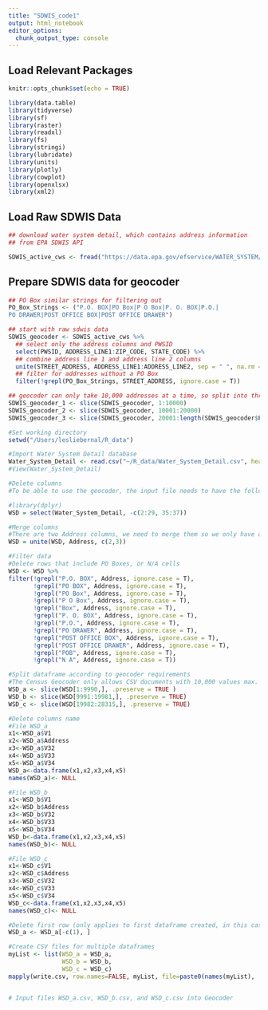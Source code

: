 ```yaml
---
title: "SDWIS_code1"
output: html_notebook
editor_options: 
  chunk_output_type: console
---
```


## Load Relevant Packages

```r
knitr::opts_chunk$set(echo = TRUE)

library(data.table)
library(tidyverse)
library(sf)
library(raster)
library(readxl)
library(fs)
library(stringi)
library(lubridate)
library(units)
library(plotly)
library(cowplot)
library(openxlsx)
library(xml2)
```

## Load Raw SDWIS Data

```r
## download water system detail, which contains address information
## from EPA SDWIS API

SDWIS_active_cws <- fread("https://data.epa.gov/efservice/WATER_SYSTEM/PWS_ACTIVITY_CODE/A/PWS_TYPE_CODE/CWS/ROWS/0:99999/CSV", colClasses = "character")
```

## Prepare SDWIS data for geocoder

```r
## PO Box similar strings for filtering out
PO_Box_Strings <- ("P.O. BOX|PO Box|P O Box|P. O. BOX|P.O.|
PO DRAWER|POST OFFICE BOX|POST OFFICE DRAWER")

## start with raw sdwis data
SDWIS_geocoder <- SDWIS_active_cws %>%
  ## select only the address columns and PWSID
  select(PWSID, ADDRESS_LINE1:ZIP_CODE, STATE_CODE) %>%
  ## combine address line 1 and address line 2 columns
  unite(STREET_ADDRESS, ADDRESS_LINE1:ADDRESS_LINE2, sep = " ", na.rm = T) %>%
  ## filter for addresses without a PO Box
  filter(!grepl(PO_Box_Strings, STREET_ADDRESS, ignore.case = T))

## geocoder can only take 10,000 addresses at a time, so split into three dataframes
SDWIS_geocoder_1 <- slice(SDWIS_geocoder, 1:10000)
SDWIS_geocoder_2 <- slice(SDWIS_geocoder, 10001:20000)
SDWIS_geocoder_3 <- slice(SDWIS_geocoder, 20001:length(SDWIS_geocoder$PWSID))
```


```r
#Set working directory
setwd("/Users/lesliebernal/R_data")

#Import Water System Detail database
Water_System_Detail <- read.csv("~/R_data/Water_System_Detail.csv", header=FALSE)
#View(Water_System_Detail)
```


```r
#Delete columns
#To be able to use the geocoder, the input file needs to have the following fields only: ID, Address (Street number and name of street), City, State, and Zip Code.

#library(dplyr)
WSD = select(Water_System_Detail, -c(2:29, 35:37))
```

```r
#Merge columns
#There are two Address columns, we need to merge them so we only have one.
WSD = unite(WSD, Address, c(2,3))
```

```r
#Filter data
#Delete rows that include PO Boxes, or N/A cells
WSD <- WSD %>%
filter(!grepl("P.O. BOX", Address, ignore.case = T),
       !grepl("PO BOX", Address, ignore.case = T), 
       !grepl("PO Box", Address, ignore.case = T),
       !grepl("P O Box", Address, ignore.case = T),
       !grepl("Box", Address, ignore.case = T),
       !grepl("P. O. BOX", Address, ignore.case = T),
       !grepl("P.O.", Address, ignore.case = T),
       !grepl("PO DRAWER", Address, ignore.case = T),
       !grepl("POST OFFICE BOX", Address, ignore.case = T),
       !grepl("POST OFFICE DRAWER", Address, ignore.case = T),
       !grepl("POB", Address, ignore.case = T),
       !grepl("N A", Address, ignore.case = T))
```

```r
#Split dataframe according to geocoder requirements
#The Census Geocoder only allows CSV documents with 10,000 values max. Depending on the total of observation points, you need to split the dataframe.
WSD_a <- slice(WSD[1:9990,], .preserve = TRUE )
WSD_b <- slice(WSD[9991:19981,], .preserve = TRUE)
WSD_c <- slice(WSD[19982:28315,], .preserve = TRUE)
```

```r
#Delete columns name
#File WSD_a
x1<-WSD_a$V1
x2<-WSD_a$Address
x3<-WSD_a$V32
x4<-WSD_a$V33
x5<-WSD_a$V34
WSD_a<-data.frame(x1,x2,x3,x4,x5)
names(WSD_a)<- NULL

#File WSD_b
x1<-WSD_b$V1
x2<-WSD_b$Address
x3<-WSD_b$V32
x4<-WSD_b$V33
x5<-WSD_b$V34
WSD_b<-data.frame(x1,x2,x3,x4,x5)
names(WSD_b)<- NULL

#File WSD_c
x1<-WSD_c$V1
x2<-WSD_c$Address
x3<-WSD_c$V32
x4<-WSD_c$V33
x5<-WSD_c$V34
WSD_c<-data.frame(x1,x2,x3,x4,x5)
names(WSD_c)<- NULL
```

```r
#Delete first row (only applies to first dataframe created, in this case, WSD_a)
WSD_a <- WSD_a[-c(1), ] 
```

```r
#Create CSV files for multiple dataframes
myList <- list(WSD_a = WSD_a, 
               WSD_b = WSD_b,
               WSD_c = WSD_c)
mapply(write.csv, row.names=FALSE, myList, file=paste0(names(myList), '.csv'))


# Input files WSD_a.csv, WSD_b.csv, and WSD_c.csv into Geocoder
```


